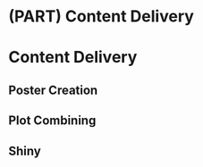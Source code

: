 # (PART) **Content Delivery** {-}
# Content Delivery
## Poster Creation

## Plot Combining

## Shiny




